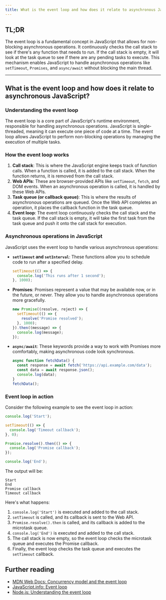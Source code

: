 ```yaml
---
title: What is the event loop and how does it relate to asynchronous JavaScript?
---
```


## TL;DR

The event loop is a fundamental concept in JavaScript that allows for non-blocking asynchronous operations. It continuously checks the call stack to see if there's any function that needs to run. If the call stack is empty, it will look at the task queue to see if there are any pending tasks to execute. This mechanism enables JavaScript to handle asynchronous operations like `setTimeout`, `Promises`, and `async/await` without blocking the main thread.

---

## What is the event loop and how does it relate to asynchronous JavaScript?

### Understanding the event loop

The event loop is a core part of JavaScript's runtime environment, responsible for handling asynchronous operations. JavaScript is single-threaded, meaning it can execute one piece of code at a time. The event loop allows JavaScript to perform non-blocking operations by managing the execution of multiple tasks.

### How the event loop works

1. **Call stack**: This is where the JavaScript engine keeps track of function calls. When a function is called, it is added to the call stack. When the function returns, it is removed from the call stack.
2. **Web APIs**: These are browser-provided APIs like `setTimeout`, `fetch`, and DOM events. When an asynchronous operation is called, it is handled by these Web APIs.
3. **Task queue (or callback queue)**: This is where the results of asynchronous operations are queued. Once the Web API completes an operation, it places the callback function in the task queue.
4. **Event loop**: The event loop continuously checks the call stack and the task queue. If the call stack is empty, it will take the first task from the task queue and push it onto the call stack for execution.

### Asynchronous operations in JavaScript

JavaScript uses the event loop to handle various asynchronous operations:

- **`setTimeout` and `setInterval`**: These functions allow you to schedule code to run after a specified delay.
  ```js
  setTimeout(() => {
    console.log('This runs after 1 second');
  }, 1000);
  ```
- **Promises**: Promises represent a value that may be available now, or in the future, or never. They allow you to handle asynchronous operations more gracefully.
  ```js
  new Promise((resolve, reject) => {
    setTimeout(() => {
      resolve('Promise resolved');
    }, 1000);
  }).then((message) => {
    console.log(message);
  });
  ```
- **`async/await`**: These keywords provide a way to work with Promises more comfortably, making asynchronous code look synchronous.
  ```js
  async function fetchData() {
    const response = await fetch('https://api.example.com/data');
    const data = await response.json();
    console.log(data);
  }
  fetchData();
  ```

### Event loop in action

Consider the following example to see the event loop in action:

```js
console.log('Start');

setTimeout(() => {
  console.log('Timeout callback');
}, 0);

Promise.resolve().then(() => {
  console.log('Promise callback');
});

console.log('End');
```

The output will be:

```
Start
End
Promise callback
Timeout callback
```

Here's what happens:

1. `console.log('Start')` is executed and added to the call stack.
2. `setTimeout` is called, and its callback is sent to the Web API.
3. `Promise.resolve().then` is called, and its callback is added to the microtask queue.
4. `console.log('End')` is executed and added to the call stack.
5. The call stack is now empty, so the event loop checks the microtask queue and executes the Promise callback.
6. Finally, the event loop checks the task queue and executes the `setTimeout` callback.

## Further reading

- [MDN Web Docs: Concurrency model and the event loop](https://developer.mozilla.org/en-US/docs/Web/JavaScript/EventLoop)
- [JavaScript.info: Event loop](https://javascript.info/event-loop)
- [Node.js: Understanding the event loop](https://nodejs.org/en/docs/guides/event-loop-timers-and-nexttick/)
